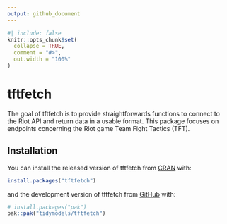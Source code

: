 ```yaml
---
output: github_document
---
```


<!-- README.md is generated from README.Rmd. Please edit this file -->

```r
#| include: false
knitr::opts_chunk$set(
  collapse = TRUE,
  comment = "#>",
  out.width = "100%"
)
```

# tftfetch

The goal of tftfetch is to provide straightforwards functions to connect to the 
Riot API and return data in a usable format. This package focuses on endpoints
concerning the Riot game Team Fight Tactics (TFT).

## Installation

You can install the released version of tftfetch from [CRAN](https://CRAN.R-project.org) with:

``` r
install.packages("tftfetch")
```

and the development version of tftfetch from [GitHub](https://github.com/) with:

``` r
# install.packages("pak")
pak::pak("tidymodels/tftfetch")
```
